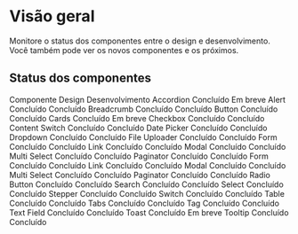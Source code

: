 
# Visão geral

Monitore o status dos componentes entre o design e desenvolvimento. Você também pode ver os novos componentes e os próximos.

## Status dos componentes

<Table>

<TableHead>
  <TableRow>
    <TableHeader>Componente</TableHeader>
    <TableHeader>Design</TableHeader>
    <TableHeader>Desenvolvimento</TableHeader>
  </TableRow>
</TableHead>
<TableBody>
    <TableRow>
        <TableCell>Accordion</TableCell>
        <TableCell><TagDone>Concluído</TagDone></TableCell>
        <TableCell><TagNormal>Em breve</TagNormal></TableCell>
     </TableRow>
     <TableRow>
        <TableCell>Alert</TableCell>
        <TableCell><TagDone>Concluído</TagDone></TableCell>
        <TableCell><TagDone>Concluído</TagDone></TableCell>
     </TableRow>
     <TableRow>
        <TableCell>Breadcrumb</TableCell>
        <TableCell><TagDone>Concluído</TagDone></TableCell>
        <TableCell><TagDone>Concluído</TagDone></TableCell>
     </TableRow>
     <TableRow>
        <TableCell>Button</TableCell>
        <TableCell><TagDone>Concluído</TagDone></TableCell>
        <TableCell><TagDone>Concluído</TagDone></TableCell>
     </TableRow>
     <TableRow>
        <TableCell>Cards</TableCell>
        <TableCell><TagDone>Concluído</TagDone></TableCell>
        <TableCell><TagNormal>Em breve</TagNormal></TableCell>
     </TableRow>
     <TableRow>
        <TableCell>Checkbox</TableCell>
        <TableCell><TagDone>Concluído</TagDone></TableCell>
        <TableCell><TagDone>Concluído</TagDone></TableCell>
     </TableRow>
     <TableRow>
        <TableCell>Content Switch</TableCell>
        <TableCell><TagDone>Concluído</TagDone></TableCell>
        <TableCell><TagDone>Concluído</TagDone></TableCell>
     </TableRow>
    <TableRow>
        <TableCell>Date Picker</TableCell>
        <TableCell><TagDone>Concluído</TagDone></TableCell>
        <TableCell><TagDone>Concluído</TagDone></TableCell>
     </TableRow>
    <TableRow>
        <TableCell>Dropdown</TableCell>
        <TableCell><TagDone>Concluído</TagDone></TableCell>
        <TableCell><TagDone>Concluído</TagDone></TableCell>
     </TableRow>
    <TableRow>
        <TableCell>File Uploader</TableCell>
        <TableCell><TagDone>Concluído</TagDone></TableCell>
        <TableCell><TagDone>Concluído</TagDone></TableCell>
     </TableRow>
    <TableRow>
        <TableCell>Form</TableCell>
        <TableCell><TagDone>Concluído</TagDone></TableCell>
        <TableCell><TagDone>Concluído</TagDone></TableCell>
     </TableRow>
    <TableRow>
        <TableCell>Link</TableCell>
        <TableCell><TagDone>Concluído</TagDone></TableCell>
        <TableCell><TagDone>Concluído</TagDone></TableCell>
     </TableRow>
    <TableRow>
        <TableCell>Modal</TableCell>
        <TableCell><TagDone>Concluído</TagDone></TableCell>
        <TableCell><TagDone>Concluído</TagDone></TableCell>
     </TableRow>
    <TableRow>
        <TableCell>Multi Select</TableCell>
        <TableCell><TagDone>Concluído</TagDone></TableCell>
        <TableCell><TagDone>Concluído</TagDone></TableCell>
     </TableRow>
    <TableRow>
        <TableCell>Paginator</TableCell>
        <TableCell><TagDone>Concluído</TagDone></TableCell>
        <TableCell><TagDone>Concluído</TagDone></TableCell>
     </TableRow>
     <TableRow>
        <TableCell>Form</TableCell>
        <TableCell><TagDone>Concluído</TagDone></TableCell>
        <TableCell><TagDone>Concluído</TagDone></TableCell>
    </TableRow>
    <TableRow>
        <TableCell>Link</TableCell>
        <TableCell><TagDone>Concluído</TagDone></TableCell>
        <TableCell><TagDone>Concluído</TagDone></TableCell>
    </TableRow>
    <TableRow>
        <TableCell>Modal</TableCell>
        <TableCell><TagDone>Concluído</TagDone></TableCell>
        <TableCell><TagDone>Concluído</TagDone></TableCell>
    </TableRow>
    <TableRow>
        <TableCell>Multi Select</TableCell>
        <TableCell><TagDone>Concluído</TagDone></TableCell>
        <TableCell><TagDone>Concluído</TagDone></TableCell>
    </TableRow>
    <TableRow>
        <TableCell>Paginator</TableCell>
        <TableCell><TagDone>Concluído</TagDone></TableCell>
        <TableCell><TagDone>Concluído</TagDone></TableCell>
    </TableRow>
    <TableRow>
        <TableCell>Radio Button</TableCell>
        <TableCell><TagDone>Concluído</TagDone></TableCell>
        <TableCell><TagDone>Concluído</TagDone></TableCell>
    </TableRow>
    <TableRow>
        <TableCell>Search</TableCell>
        <TableCell><TagDone>Concluído</TagDone></TableCell>
        <TableCell><TagDone>Concluído</TagDone></TableCell>
    </TableRow>
    <TableRow>
        <TableCell>Select</TableCell>
        <TableCell><TagDone>Concluído</TagDone></TableCell>
        <TableCell><TagDone>Concluído</TagDone></TableCell>
    </TableRow>
    <TableRow>
        <TableCell>Stepper</TableCell>
        <TableCell><TagDone>Concluído</TagDone></TableCell>
        <TableCell><TagDone>Concluído</TagDone></TableCell>
    </TableRow>
    <TableRow>
        <TableCell>Switch</TableCell>
        <TableCell><TagDone>Concluído</TagDone></TableCell>
        <TableCell><TagDone>Concluído</TagDone></TableCell>
    </TableRow>
    <TableRow>
        <TableCell>Table</TableCell>
        <TableCell><TagDone>Concluído</TagDone></TableCell>
        <TableCell><TagDone>Concluído</TagDone></TableCell>
    </TableRow>
    <TableRow>
        <TableCell>Tabs</TableCell>
        <TableCell><TagDone>Concluído</TagDone></TableCell>
        <TableCell><TagDone>Concluído</TagDone></TableCell>
    </TableRow>
    <TableRow>
        <TableCell>Tag</TableCell>
        <TableCell><TagDone>Concluído</TagDone></TableCell>
        <TableCell><TagDone>Concluído</TagDone></TableCell>
    </TableRow>
    <TableRow>
        <TableCell>Text Field</TableCell>
        <TableCell><TagDone>Concluído</TagDone></TableCell>
        <TableCell><TagDone>Concluído</TagDone></TableCell>
    </TableRow>
    <TableRow>
        <TableCell>Toast</TableCell>
        <TableCell><TagDone>Concluído</TagDone></TableCell>
        <TableCell><TagNormal>Em breve</TagNormal></TableCell>
    </TableRow>
    <TableRow>
        <TableCell>Tooltip</TableCell>
        <TableCell><TagDone>Concluído</TagDone></TableCell>
        <TableCell><TagDone>Concluído</TagDone></TableCell>
    </TableRow>
</TableBody>

</Table>
